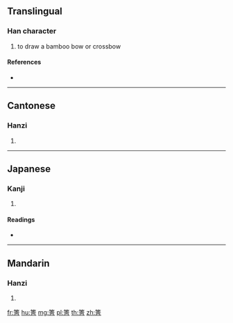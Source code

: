 {{character info/new}}
==Translingual==

===Han character===
{{Han char|rn=118|rad=竹|as=08|sn=14|four=88227|canj=HQMB}}

# to draw a bamboo bow or crossbow

====References====
* {{Han ref|kx=0887.170|dkj=26135|dj=1315.140|hdz=52978.020|uh=7B90|ud=31632|bh=E352|bd=58194}}

----

==Cantonese==

===Hanzi===
{{yue-hanzi|jyut=|y=jing1}}

# {{defn|lang=yue|sort=竹08}}

----

==Japanese==

===Kanji===
{{ja-kanji|grade=|rs=竹08}}

# {{defn|lang=ja|sort=竹08}}

====Readings====
* {{ja-readings|on=[[せい]] (sei), [[しょう]] (shō), [[せん]] (sen)|kun=|nanori=}}

----

==Mandarin==

===Hanzi===
{{cmn-hanzi|pin=[[jīng]] ([[jing1]])|wg=ching<sup>1</sup>}}

# {{defn|lang=cmn|sort=竹08}}

[[fr:箐]]
[[hu:箐]]
[[mg:箐]]
[[pl:箐]]
[[th:箐]]
[[zh:箐]]